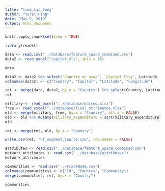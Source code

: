 ```yaml
---
title: "find_lat_long"
author: "Yuren Pang"
date: "May 9, 2019"
output: html_document
---
```


```r
knitr::opts_chunk$set(echo = TRUE)
```

```r
library(readxl)
```


```r
data <- read.csv("../database/feature_space_combined.csv")
data2 <- read_excel("capital.xls", skip = 16)
```


```r
data 
```


```r
data2 <- data2 %>% select(`Country or area`, `Capital City`, Latitude, Longitude)
colnames(data2) <- c("Country", "Capital", "Latitude", "Longitude")
```

```r
ret <- merge(data, data2, by.x = "Country") %>% select(Country, Latitude, Longitude)
ret
```

```r
military <- read_excel("../database/waited.xlsx")
free <- read_excel("../database/final_attributes.xlsx")
old <- merge(military, free, by.x = "Country", all.x = FALSE)
old <- old %>% mutate(military_expenditure = sqrt(military_expenditure))
old
```



```r
ret <- merge(ret, old, by.x = "Country")
```


```r
write.csv(ret, "hf_segment_source.csv", row.names = FALSE)
```



#############################
```r
attributes <- read.csv("../database/feature_space_combined.csv")
network_attributes <- read.csv("../database/attributes")
network_attributes

```


```r
communities <- read.csv("../tradeNode.csv")
colnames(communities) <- c("Id", "Country", "Community")
merge(communities, ret, by.x = "Country")
```

```r
communities
```

